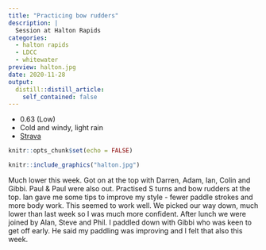 ```yaml
---
title: "Practicing bow rudders"
description: |
  Session at Halton Rapids
categories:
  - halton rapids
  - LDCC
  - whitewater
preview: halton.jpg
date: 2020-11-28
output:
  distill::distill_article:
    self_contained: false
---
```


- 0.63 (Low)
- Cold and windy, light rain
- [Strava](https://www.strava.com/activities/4402936870)

```r
knitr::opts_chunk$set(echo = FALSE)
```

```r
knitr::include_graphics("halton.jpg")
```

Much lower this week. Got on at the top with Darren, Adam, Ian, Colin and Gibbi. Paul & Paul were also out. Practised S turns and bow rudders at the top. Ian gave me some tips to improve my style - fewer paddle strokes and more body work. This seemed to work well. We picked our way down, much lower than last week so I was much more confident. After lunch we were joined by Alan, Steve and Phil. I paddled down with Gibbi who was keen to get off early. He said my paddling was improving and I felt that also this week. 
